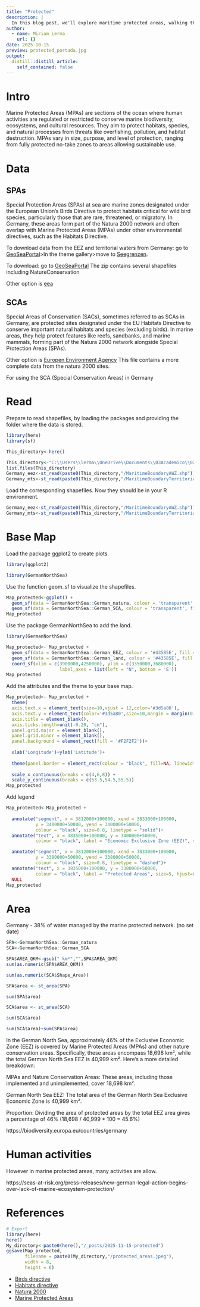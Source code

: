 ```yaml
---
title: "Protected"
description: |
  In this blog post, we'll explore maritime protected areas, walking through the process of downloading the data and visualizing it.
author:
  - name: Miriam Lerma
    url: {}
date: 2025-10-15
preview: protected_portada.jpg
output:
  distill::distill_article:
    self_contained: false
---
```


# Intro

Marine Protected Areas (MPAs) are sections of the ocean where human activities are regulated or restricted to conserve marine biodiversity, ecosystems, and cultural resources. They aim to protect habitats, species, and natural processes from threats like overfishing, pollution, and habitat destruction. MPAs vary in size, purpose, and level of protection, ranging from fully protected no-take zones to areas allowing sustainable use.

# Data

## SPAs 
Special Protection Areas (SPAs) at sea are marine zones designated under the European Union's Birds Directive to protect habitats critical for wild bird species, particularly those that are rare, threatened, or migratory. In Germany, these areas form part of the Natura 2000 network and often overlap with Marine Protected Areas (MPAs) under other environmental directives, such as the Habitats Directive. 

To download data from the EEZ and territorial waters from Germany: go to [GeoSeaPortal](https://gdi.bsh.de/mapapps/?lang=en&stateId=78de7a7c-92d7-4867-9e7a-7c92d7d867f2)>In the theme gallery>move to [Seegrenzen](https://gdi.bsh.de/mapapps/resources/apps/seegrenzen/index.html?lang=de).  

To download: go to [GeoSeaPortal](https://www.geoseaportal.de/atomfeeds/Raumordnungsplan_AWZ_en.xml#download=1.) The zip contains several shapefiles including NatureConservation

Other option is [eea](https://www.eea.europa.eu/data-and-maps/data/natura-13)

## SCAs

Special Areas of Conservation (SACs), sometimes referred to as SCAs in Germany, are protected sites designated under the EU Habitats Directive to conserve important natural habitats and species (excluding birds). In marine areas, they help protect features like reefs, sandbanks, and marine mammals, forming part of the Natura 2000 network alongside Special Protection Areas (SPAs).

Other option is [Europen Environment Agency](https://www.eea.europa.eu/data-and-maps/data/natura-14) This file contains a more complete data from the natura 2000 sites.

For using the SCA (Special Conservation Areas) in Germany


# Read

Prepare to read shapefiles, by loading the packages and providing the folder where the data is stored.

```r
library(here)
library(sf)
```

```r
This_directory<-here()
```

```r
This_directory<-"C:\\Users\\lerma\\OneDrive\\Documents\\03Academico\\02Proyectos-Postdoc\\2025\\1Programming\\2Packages\\TestData\\EEZ\\"
list.files(This_directory)
Germany_eez<-st_read(paste0(This_directory,"/MaritimeBoundaryAWZ.shp"))
Germany_mts<-st_read(paste0(This_directory,"/MaritimeBoundaryTerritorialSea.shp"))
```

Load the corresponding shapefiles. Now they should be in your R environment. 

```r
Germany_eez<-st_read(paste0(This_directory,"/MaritimeBoundaryAWZ.shp"))
Germany_mts<-st_read(paste0(This_directory,"/MaritimeBoundaryTerritorialSea.shp"))
```

# Base Map

Load the package ggplot2 to create plots.

```r
library(ggplot2)
```

```r
library(GermanNorthSea)
```

Use the function geom_sf to visualize the shapefiles. 

```r
Map_protected<-ggplot() + 
  geom_sf(data = GermanNorthSea::German_natura, colour = 'transparent', fill= '#84a98c', alpha=0.5,lwd = 0.5)+
  geom_sf(data = GermanNorthSea::German_SCA, colour = 'transparent', fill= '#84a98c', alpha=0.5,lwd = 0.5)
Map_protected
```

Use the package GermanNorthSea to add the land.

```r
library(GermanNorthSea)
```

```r
Map_protected<- Map_protected + 
  geom_sf(data = GermanNorthSea::German_EEZ, colour = '#43585E', fill = 'transparent')+
  geom_sf(data = GermanNorthSea::German_land, colour = '#43585E', fill = '#43585E')+  
  coord_sf(xlim = c(3900000,4250000), ylim = c(3350000,3680000),
                    label_axes = list(left = "N", bottom = 'E'))
Map_protected
```

Add the attributes and the theme to your base map.

```r
Map_protected<- Map_protected + 
  theme(
  axis.text.x = element_text(size=10,vjust = 12,color='#3d5a80'),
  axis.text.y = element_text(color='#3d5a80',size=10,margin = margin(0,-1.30,0,1, unit = 'cm')),
  axis.title = element_blank(),
  axis.ticks.length=unit(-0.20, "cm"),
  panel.grid.major = element_blank(),
  panel.grid.minor = element_blank(),
  panel.background = element_rect(fill = '#F2F2F2'))+
  
  xlab('Longitude')+ylab('Latitude')+
  
  theme(panel.border = element_rect(colour = "black", fill=NA, linewidth=1.5))+
  
  scale_x_continuous(breaks = c(4,6,8)) +
  scale_y_continuous(breaks = c(53.5,54.5,55.5))
Map_protected
```





Add legend


```r
Map_protected<-Map_protected +
  
  annotate("segment", x = 3812000+100000, xend = 3833000+100000,
           y = 3400000+50000, yend = 3400000+50000, 
           colour = "black", size=0.8, linetype = "solid")+
  annotate("text", x = 3835000+100000, y = 3400000+50000, 
           colour = "black", label = "Economic Exclusive Zone (EEZ)", size=5, hjust=0)+

  annotate("segment", x = 3812000+100000, xend = 3833000+100000,
           y = 3380000+50000, yend = 3380000+50000, 
           colour = "black", size=0.8, linetype = "dashed")+
  annotate("text", x = 3835000+100000, y = 3380000+50000, 
           colour = "black", label = "Protected Areas", size=5, hjust=0)+
  NULL
Map_protected
```

# Area

Germany - 38% of water managed by the marine protected network. (no set date) 

```r
SPA<-GermanNorthSea::German_natura
SCA<-GermanNorthSea::German_SCA
```

```r
SPA$AREA_QKM<-gsub(" km²","",SPA$AREA_QKM)
sum(as.numeric(SPA$AREA_QKM))
```
```r
sum(as.numeric(SCA$Shape_Area))
```

```r
SPA$area <- st_area(SPA)
```

```r
sum(SPA$area)
```

```r
SCA$area <- st_area(SCA)
```

```r
sum(SCA$area)
```

```r
sum(SCA$area)+sum(SPA$area)
```

In the German North Sea, approximately 46% of the Exclusive Economic Zone (EEZ) is covered by Marine Protected Areas (MPAs) and other nature conservation areas. Specifically, these areas encompass 18,698 km², while the total German North Sea EEZ is 40,999 km². 
Here's a more detailed breakdown:

MPAs and Nature Conservation Areas: These areas, including those implemented and unimplemented, cover 18,698 km². 

German North Sea EEZ: The total area of the German North Sea Exclusive Economic Zone is 40,999 km². 

Proportion: Dividing the area of protected areas by the total EEZ area gives a percentage of 46% (18,698 / 40,999 * 100 = 45.6%)

https://biodiversity.europa.eu/countries/germany

# Human activities

However in marine protected areas, many activities are allow.

https://seas-at-risk.org/press-releases/new-german-legal-action-begins-over-lack-of-marine-ecosystem-protection/

# References

```r
# Export
library(here)
here()
My_directory<-paste0(here(),"/_posts/2025-11-15-protected")
ggsave(Map_protected,
       filename = paste0(My_directory,"/protected_areas.jpeg"),
       width = 8, 
       height = 6)
```

- [Birds directive](https://environment.ec.europa.eu/topics/nature-and-biodiversity/birds-directive_en)
- [Habitats directive](https://environment.ec.europa.eu/topics/nature-and-biodiversity/habitats-directive_en)
- [Natura 2000](https://www.eea.europa.eu/themes/biodiversity/natura-2000/the-natura-2000-protected-areas-network)
- [Marine Protected Areas](https://www.mcsuk.org/ocean-emergency/marine-protected-areas/why-marine-protected-areas-are-important/)